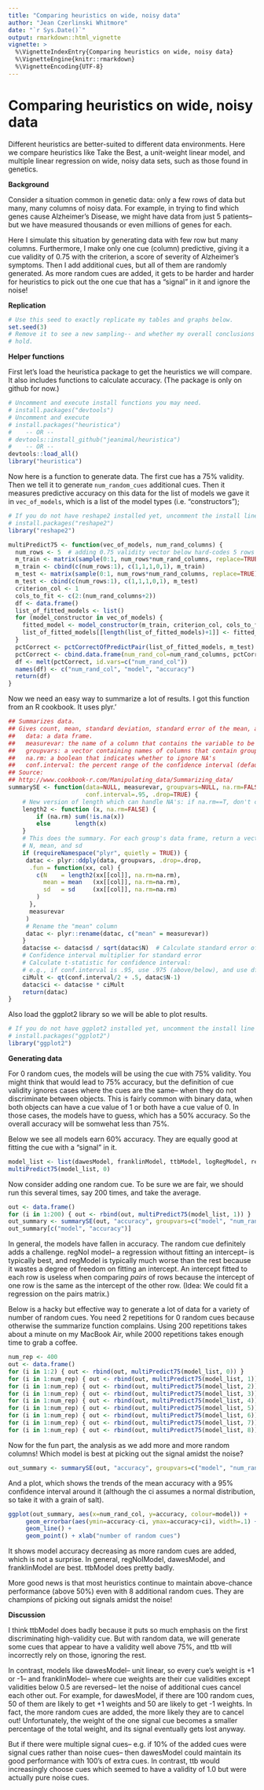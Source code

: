 ```yaml
---
title: "Comparing heuristics on wide, noisy data"
author: "Jean Czerlinski Whitmore"
date: "`r Sys.Date()`"
output: rmarkdown::html_vignette
vignette: >
  %\VignetteIndexEntry{Comparing heuristics on wide, noisy data}
  %\VignetteEngine{knitr::rmarkdown}
  %\VignetteEncoding{UTF-8}
---
```


Comparing heuristics on wide, noisy data
========================================================

Different heuristics are better-suited to different data environments.  Here we compare heuristics like Take the Best, a unit-weight linear model, and multiple linear regression on wide, noisy data sets, such as those found in genetics.

**Background**

Consider a situation common in genetic data: only a few rows of data but many, many columns of noisy data.  For example, in trying to find which genes cause Alzheimer's Disease, we might have data from just 5 patients-- but we have measured thousands or even millions of genes for each.  

Here I simulate this situation by generating data with few row but many columns.  Furthermore, I make only one cue (column) predictive, giving it a cue validity of 0.75 with the criterion, a score of severity of Alzheimer's symptoms.  Then I add additional cues, but all of them are randomly generated.  As more random cues are added, it gets to be harder and harder for heuristics to pick out the one cue that has a "signal" in it and ignore the noise!

**Replication**

```r
# Use this seed to exactly replicate my tables and graphs below.
set.seed(3)
# Remove it to see a new sampling-- and whether my overall conclusions still
# hold.

```




**Helper functions**

First let's load the heuristica package to get the heuristics we will compare.  It also includes functions to calculate accuracy.  (The package is only on github for now.)

```r
# Uncomment and execute install functions you may need.
# install.packages("devtools") 
# Uncomment and execute 
# install.packages("heuristica") 
#    -- OR --
# devtools::install_github("jeanimal/heuristica")
#    -- OR --
devtools::load_all()
library("heuristica")
```


Now here is a function to generate data.  The first cue has a 75% validity.  Then we tell it to generate `num_random_cues` additional cues.  Then it measures predictive accuracy on this data for the list of models we gave it in `vec_of_models`, which is a list of the model types (i.e. "constructors");

```r
# If you do not have reshape2 installed yet, uncomment the install line the first time.
# install.packages("reshape2") 
library("reshape2")
```


```r
multiPredict75 <- function(vec_of_models, num_rand_columns) {
  num_rows <- 5  # adding 0.75 validity vector below hard-codes 5 rows
  m_train <- matrix(sample(0:1, num_rows*num_rand_columns, replace=TRUE), num_rows, num_rand_columns)
  m_train <- cbind(c(num_rows:1), c(1,1,1,0,1), m_train)
  m_test <- matrix(sample(0:1, num_rows*num_rand_columns, replace=TRUE), num_rows, num_rand_columns)
  m_test <- cbind(c(num_rows:1), c(1,1,1,0,1), m_test)
  criterion_col <- 1
  cols_to_fit <- c(2:(num_rand_columns+2))
  df <- data.frame()
  list_of_fitted_models <- list()
  for (model_constructor in vec_of_models) {
    fitted_model <- model_constructor(m_train, criterion_col, cols_to_fit)
    list_of_fitted_models[[length(list_of_fitted_models)+1]] <- fitted_model
  }
  pctCorrect <- pctCorrectOfPredictPair(list_of_fitted_models, m_test)
  pctCorrect <- cbind.data.frame(num_rand_col=num_rand_columns, pctCorrect)
  df <- melt(pctCorrect, id.vars=c("num_rand_col"))
  names(df) <- c("num_rand_col", "model", "accuracy")
  return(df)
}
```

Now we need an easy way to summarize a lot of results.  I got this function from an R cookbook.  It uses plyr.'
```r
## Summarizes data.
## Gives count, mean, standard deviation, standard error of the mean, and confidence interval (default 95%).
##   data: a data frame.
##   measurevar: the name of a column that contains the variable to be summariezed
##   groupvars: a vector containing names of columns that contain grouping variables
##   na.rm: a boolean that indicates whether to ignore NA's
##   conf.interval: the percent range of the confidence interval (default is 95%)
## Source:
## http://www.cookbook-r.com/Manipulating_data/Summarizing_data/
summarySE <- function(data=NULL, measurevar, groupvars=NULL, na.rm=FALSE,
                      conf.interval=.95, .drop=TRUE) {
    # New version of length which can handle NA's: if na.rm==T, don't count them
    length2 <- function (x, na.rm=FALSE) {
        if (na.rm) sum(!is.na(x))
        else       length(x)
    }
    # This does the summary. For each group's data frame, return a vector with
    # N, mean, and sd
    if (requireNamespace("plyr", quietly = TRUE)) {
     datac <- plyr::ddply(data, groupvars, .drop=.drop,
      .fun = function(xx, col) {
        c(N    = length2(xx[[col]], na.rm=na.rm),
          mean = mean   (xx[[col]], na.rm=na.rm),
          sd   = sd     (xx[[col]], na.rm=na.rm)   
        )
      },
      measurevar
     )
     # Rename the "mean" column    
     datac <- plyr::rename(datac, c("mean" = measurevar))
    }
    datac$se <- datac$sd / sqrt(datac$N)  # Calculate standard error of the mean
    # Confidence interval multiplier for standard error
    # Calculate t-statistic for confidence interval: 
    # e.g., if conf.interval is .95, use .975 (above/below), and use df=N-1
    ciMult <- qt(conf.interval/2 + .5, datac$N-1)
    datac$ci <- datac$se * ciMult
    return(datac)
}
```

Also load the ggplot2 library so we will be able to plot results.
```r
# If you do not have ggplot2 installed yet, uncomment the install line the first time.
# install.packages("ggplot2") 
library("ggplot2")
```

**Generating data**

For 0 random cues, the models will be using the cue with 75% validity.  You might think that would lead to 75% accuracy, but the definition of cue validity ignores cases where the cues are the same-- when they do not discriminate between objects.  This is fairly common with binary data, when both objects can have a cue value of 1 or both have a cue value of 0.  In those cases, the models have to guess, which has a 50% accuracy.  So the overall accuracy will be somwehat less than 75%.

Below we see all models earn 60% accuracy.  They are equally good at fitting the cue with a "signal" in it.

```r
model_list <- list(dawesModel, franklinModel, ttbModel, logRegModel, regNoIModel, regModel)
multiPredict75(model_list, 0)
```

Now consider adding one random cue.  To be sure we are fair, we should run this several times, say 200 times, and take the average.
```r
out <- data.frame()
for (i in 1:200) { out <- rbind(out, multiPredict75(model_list, 1)) }
out_summary <- summarySE(out, "accuracy", groupvars=c("model", "num_rand_col"))
out_summary[c("model", "accuracy")]
```
In general, the models have fallen in accuracy.  The random cue definitely adds a challenge.  regNoI model-- a regression without fitting an intercept-- is typically best, and regModel is typically much worse than the rest because it wastes a degree of freedom on fitting an intercept.  An intercept fitted to each row is useless when comparing *pairs* of rows because the intercept of one row is the same as the intercept of the other row.  (Idea: We could fit a regression on the pairs matrix.)

Below is a hacky but effective way to generate a lot of data for a variety of number of random cues.  You need 2 repetitions for 0 random cues because otherwise the summarize function complains.  Using 200 repetitions takes about a minute on my MacBook Air, while 2000 repetitions takes enough time to grab a coffee.
```r
num_rep <- 400
out <- data.frame()
for (i in 1:2) { out <- rbind(out, multiPredict75(model_list, 0)) }
for (i in 1:num_rep) { out <- rbind(out, multiPredict75(model_list, 1)) }
for (i in 1:num_rep) { out <- rbind(out, multiPredict75(model_list, 2)) }
for (i in 1:num_rep) { out <- rbind(out, multiPredict75(model_list, 3)) }
for (i in 1:num_rep) { out <- rbind(out, multiPredict75(model_list, 4)) }
for (i in 1:num_rep) { out <- rbind(out, multiPredict75(model_list, 5)) }
for (i in 1:num_rep) { out <- rbind(out, multiPredict75(model_list, 6)) }
for (i in 1:num_rep) { out <- rbind(out, multiPredict75(model_list, 7)) }
for (i in 1:num_rep) { out <- rbind(out, multiPredict75(model_list, 8)) }
```

Now for the fun part, the analysis as we add more and more random columns!  Which model is best at picking out the signal amidst the noise?

```r
out_summary <- summarySE(out, "accuracy", groupvars=c("model", "num_rand_col"))
```

And a plot, which shows the trends of the mean accuracy with a 95% confidence interval around it (although the ci assumes a normal distribution, so take it with a grain of salt).
```r
ggplot(out_summary, aes(x=num_rand_col, y=accuracy, colour=model)) + 
     geom_errorbar(aes(ymin=accuracy-ci, ymax=accuracy+ci), width=.1) +
     geom_line() +
     geom_point() + xlab("number of random cues")
```

It shows model accuracy decreasing as more random cues are added, which is not a surprise.  In general, regNoIModel, dawesModel, and franklinModel are best.  ttbModel does pretty badly.

More good news is that most heuristics continue to maintain above-chance performance (above 50%) even with 8 additional random cues.  They are champions of picking out signals amidst the noise!

**Discussion**

I think ttbModel does badly because it puts so much emphasis on the first discriminating high-validity cue.  But with random data, we will generate some cues that appear to have a validity well above 75%, and ttb will incorrectly rely on those, ignoring the rest.

In contrast, models like dawesModel-- unit linear, so every cue's weight is +1 or -1-- and franklinModel-- where cue weights are their cue validities except validities below 0.5 are reversed-- let the noise of additional cues cancel each other out.  For example, for dawesModel, if there are 100 random cues, 50 of them are likely to get +1 weights and 50 are likely to get -1 weights.  In fact, the more random cues are added, the more likely they are to cancel out!  Unfortunately, the weight of the one signal cue becomes a smaller percentage of the total weight, and its signal eventually gets lost anyway.

But if there were multiple signal cues-- e.g. if 10% of the added cues were signal cues rather than noise cues-- then dawesModel could maintain its good performance with 100's of extra cues.  In contrast, ttb would increasingly choose cues which seemed to have a validity of 1.0 but were actually pure noise cues.
